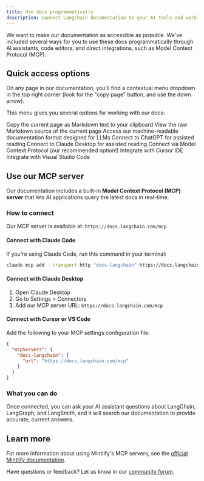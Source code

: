 ```yaml
---
title: Use docs programmatically
description: Connect LangChain documentation to your AI tools and workflows
---
```


We want to make our documentation as accessible as possible. We've included several ways for you to use these docs programmatically through AI assistants, code editors, and direct integrations, such as Model Context Protocol (MCP).

## Quick access options

On any page in our documentation, you'll find a contextual menu dropdown in the top right corner (look for the "copy page" button, and use the down arrow).

This menu gives you several options for working with our docs:

<CardGroup cols={2}>
    <Card title="Copy" icon="copy">
        Copy the current page as Markdown text to your clipboard
    </Card>
    <Card title="View as Markdown" icon="eye">
        View the raw Markdown source of the current page
    </Card>
    <Card title="llms.txt" icon="file-lines">
        Access our machine-readable documentation format designed for LLMs
    </Card>
    <Card title="ChatGPT" icon="comment">
        Connect to ChatGPT for assisted reading
    </Card>
    <Card title="Claude" icon="message-bot">
        Connect to Claude Desktop for assisted reading
    </Card>
    <Card title="MCP Server" icon="plug">
        Connect via Model Context Protocol (our recommended option!)
    </Card>
    <Card title="Cursor" icon="code">
        Integrate with Cursor IDE
    </Card>
    <Card title="VS Code" icon="code">
        Integrate with Visual Studio Code
    </Card>
</CardGroup>

## Use our MCP server

Our documentation includes a built-in **Model Context Protocol (MCP) server** that lets AI applications query the latest docs in real-time.

### How to connect

Our MCP server is available at: `https://docs.langchain.com/mcp`

#### Connect with Claude Code

If you're using Claude Code, run this command in your terminal:

```bash
claude mcp add --transport http "docs-langchain" https://docs.langchain.com/mcp
```

#### Connect with Claude Desktop

1. Open Claude Desktop
2. Go to Settings > Connectors
3. Add our MCP server URL: `https://docs.langchain.com/mcp`

#### Connect with Cursor or VS Code

Add the following to your MCP settings configuration file:

```json
{
  "mcpServers": {
    "docs-langchain": {
      "url": "https://docs.langchain.com/mcp"
    }
  }
}
```

### What you can do

Once connected, you can ask your AI assistant questions about LangChain, LangGraph, and LangSmith, and it will search our documentation to provide accurate, current answers.

## Learn more

For more information about using Mintlify's MCP servers, see the [official Mintlify documentation](https://www.mintlify.com/docs/ai/model-context-protocol).

Have questions or feedback? Let us know in our [community forum](https://forum.langchain.com/).
